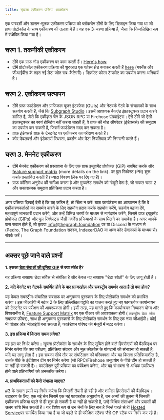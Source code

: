 ```yaml
---
title: श्रृंखला एकीकरण प्रक्रिया अवलोकन
---
```


एक पारदर्शी और शासन-मूलक एकीकरण प्रक्रिया को ब्लॉकचेन टीमों के लिए डिज़ाइन किया गया था जो ग्राफ प्रोटोकॉल के साथ एकीकरण की तलाश में हैं। यह एक 3-चरणा प्रक्रिया है, जैसा कि निम्नलिखित रूप में संक्षेपित किया गया है।

## चरण 1. तकनीकी एकीकरण

-   टीमें एक ग्राफ नोड एकीकरण पर काम करती हैं। [Here's how](/new-chain-integration/).
-   टीमें प्रोटोकॉल एकीकरण प्रक्रिया की शुरुआत एक फोरम थ्रेड बनाकर करती हैं [here](https://forum.thegraph.com/c/governance-gips/new-chain-support/71) (गवर्नेंस और जीआईपीस के तहत नई डेटा स्रोत सब-कैटेगरी)। डिफ़ॉल्ट फोरम टेम्पलेट का उपयोग करना अनिवार्य है।

## चरण 2. एकीकरण सत्यापन

-   टीमें ग्राफ फाउंडेशन और ग्राफिकल यूजर इंटरफेस (GUIs) और नेटवर्क गेटवे के संचालकों के साथ सहयोग करती हैं, जैसे कि [Subgraph Studio](https://thegraph.com/studio/)। इसमें आवश्यक बैकएंड इंफ्रास्ट्रक्चर प्रदान करने शामिल है, जैसे कि एकीकृत चेन के JSON RPC या Firehose एंडपॉइंट्स। ऐसे टीमें जो ऐसी इंफ्रास्ट्रक्चर का स्वयं होस्टिंग नहीं करना चाहती हैं, वे ग्राफ की नोड ऑपरेटर (इंडेक्सर्स) की समुदाय का उपयोग कर सकती हैं, जिसमें फाउंडेशन मदद कर सकता है।
-   ग्राफ़ इंडेक्सर्स ग्राफ़ के टेस्टनेट पर एकीकरण का परीक्षण करते हैं।
-   कोर डेवलपर्स और इंडेक्सर्स स्थिरता, प्रदर्शन और डेटा नियतिवाद की निगरानी करते हैं।

## चरण 3. मेननेट एकीकरण

-   टीमें मेननेट एकीकरण की प्रस्तावना के लिए एक ग्राफ इम्प्रूवमेंट प्रोपोजल (GIP) सबमिट करके और [feature support matrix](https://github.com/graphprotocol/indexer/blob/main/docs/feature-support-matrix.md) (more details on the link). पर पुल रिक्वेस्ट (PR) शुरू करके प्रस्तावित करती हैं (ज्यादा विवरण लिंक पर दिए गए हैं)।
-   ग्राफ कौंसिल अनुरोध की समीक्षा करता है और मुख्यनेट समर्थन को मंजूरी देता है, जो सफल चरण 2 और सकारात्मक समुदाय प्रतिक्रिया प्रदान करता है।

* * *

अगर प्रक्रिया दिखाई देती है कि यह कठिन है, तो चिंता न करें! ग्राफ फाउंडेशन का आश्वासन है कि वे एकीकरणकर्ताओं का समर्थन करने के लिए सहयोग प्रदान करके सहयोग करेंगे, सहयोग बढ़ावा देंगे, महत्वपूर्ण जानकारी प्रदान करेंगे, और उन्हें विभिन्न चरणों के माध्यम से मार्गदर्शन करेंगे, जिसमें ग्राफ इम्प्रूवमेंट प्रोपोजल (GIPs) और पुल रिक्वेस्ट्स जैसी गवर्नेंस प्रक्रियाओं के साथ मिलने का समावेश है। अगर आपके पास सवाल होते हैं, तो कृपया [info@thegraph.foundation](mailto:info@thegraph.foundation) पर या Discord के माध्यम से (Pedro, The Graph Foundation सदस्य, IndexerDAO या अन्य कोर डेवलपर्स के माध्यम से) संपर्क करें।

* * *

## अक्सर पूछे जाने वाले प्रश्नों

**1. इसका [डेटा सेवाओं की दुनिया GIP](https://forum.thegraph.com/t/gip-0042-a-world-of-data-services/3761) से क्या संबंध है?**

यह प्रक्रिया सबग्राफ डेटा सर्विस से संबंधित है और केवल नए सबग्राफ "डेटा स्रोतों" के लिए लागू होती है।

**2. यदि मेननेट पर नेटवर्क समर्थित होने के बाद फ़ायरहोज़ और सबस्ट्रीम समर्थन आता है तो क्या होगा?**

यह केवल सबस्ट्रीम-संचालित सबग्राफ पर अनुक्रमण पुरस्कार के लिए प्रोटोकॉल समर्थन को प्रभावित करेगा। इस जीआईपी में स्टेज 2 के लिए उल्लिखित पद्धति का पालन करते हुए नए फायरहोज कार्यान्वयन को टेस्टनेट पर परीक्षण की आवश्यकता होगी। इसी तरह, यह मानते हुए कि कार्यान्वयन निष्पादन योग्य और विश्वसनीय है, [Feature Support Matrix](https://github.com/graphprotocol/indexer/blob/main/docs/feature-support-matrix.md) पर एक पीआर की आवश्यकता होगी ( `सबस्ट्रीम डेटा स्रोत` सबग्राफ फ़ीचर), साथ ही अनुक्रमण पुरस्कारों के लिए प्रोटोकॉल समर्थन के लिए एक नया जीआईपी। कोई भी पीआर और जीआईपी बना सकता है; फाउंडेशन परिषद की मंजूरी में मदद करेगा।

**3. इस प्रक्रिया में कितना समय लगेगा?**

यह इस पर निर्भर करेगा। सूचना प्रोटोकॉल के समर्थन के लिए सूचित होने वाले हिस्सेदारों की बैंडविड्थ पर निर्भर करेगा कि क्या परीक्षण, प्रतिक्रिया संग्रहण और मूल कोडबेस के योगदानों की संभावना हो सकती है, यदि यह लागू होता है। इस सबका सीधे तौर पर संघटितान की परिपक्वता और यह कितना प्रतिक्रियाशील है, उसके पीछे के इंटीग्रेशन टीम पर निर्भर करेगा (जो RPC/Firehose अनुप्रयोग के पीछे टीम हो सकती है या नहीं हो सकती है)। फाउंडेशन पूरी प्रक्रिया का पर्यवेक्षण करेगा, और यह संभावना से अधिक उपस्थित होने वाले प्रतिभागियों को अनब्लॉक करेगा।

**4. प्राथमिकताओं को कैसे संभाला जाएगा?**

\#3 के समान इसमें यह निर्भर करेगा कि कितनी तैयारी हो रही है और शामिल हिस्सेदारों की बैंडविड्थ। उदाहरण के लिए, एक नई चेन जिसमें एक नई फायरहोस अनुप्रयोग है, उन अन्यों की तुलना में जिनकी एकीकरण प्रक्रिया पहले से ही शुरू हो सकती है या नहीं हो सकती है, उन्हें विभिन्न संसाधनों और प्रयासों की अलग राशि मिल सकती है। यह विशेष रूप से उन चेनों के लिए सच है जिन्हें पहले से ही [Hosted Service](https://thegraph.com/hosted-service)पर समर्थित किया गया है या जो पहले से ही परीक्षित स्टैक्स जैसे OP स्टैक पर निर्भर कर रहे हैं।
